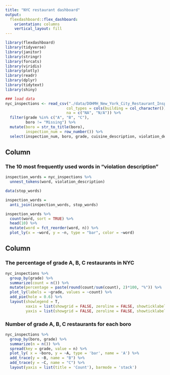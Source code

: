 ```yaml
---
title: "NYC restaurant dashboard"
output: 
  flexdashboard::flex_dashboard:
    orientation: columns
    vertical_layout: fill
---
```


```r
library(flexdashboard)
library(tidyverse)
library(janitor)
library(stringr)
library(forcats)
library(viridis)
library(plotly)
library(readr)
library(dplyr)
library(tidytext)
library(shiny)
```

```r
### load data
nyc_inspections <- read_csv("./data/DOHMH_New_York_City_Restaurant_Inspection_Results.csv.gz", 
                           col_types = cols(building = col_character()),
                           na = c("NA", "N/A")) %>% 
  filter(grade %in% c("A", "B", "C"),
         boro != "Missing") %>% 
  mutate(boro = str_to_title(boro),
         inspection_num = row_number()) %>%
  select(inspection_num, boro, grade, cuisine_description, violation_description)
```

Column {data-width=650}
-----------------------------------------------------------------------

### The 10 most frequently used words in "violation description"

```r
inspection_words = nyc_inspections %>% 
  unnest_tokens(word, violation_description)

data(stop_words)

inspection_words = 
  anti_join(inspection_words, stop_words)

inspection_words %>% 
  count(word, sort = TRUE) %>% 
  head(10) %>% 
  mutate(word = fct_reorder(word, n)) %>% 
  plot_ly(x = ~word, y = ~n, type = "bar", color = ~word)
```

Column {data-width=350}
-----------------------------------------------------------------------

### The percentage of grade A, B, C restaurants in NYC

```r
nyc_inspections %>%
  group_by(grade) %>%
  summarize(count = n()) %>%
  mutate(percentage = paste(round(count/sum(count), 2)*100, "%")) %>% 
  plot_ly(labels = ~grade, values = ~count) %>%
  add_pie(hole = 0.6) %>%
  layout(showlegend = T,
         xaxis = list(showgrid = FALSE, zeroline = FALSE, showticklabels = FALSE),
         yaxis = list(showgrid = FALSE, zeroline = FALSE, showticklabels = FALSE))
```

### Number of grade A, B, C restaurants for each boro

```r
nyc_inspections %>% 
  group_by(boro, grade) %>% 
  summarize(n = n()) %>% 
  spread(key = grade, value = n) %>% 
  plot_ly( x = ~boro, y = ~A, type = 'bar', name = 'A') %>% 
  add_trace(y = ~B, name = "B") %>%
  add_trace(y = ~C, name = "C") %>% 
  layout(yaxis = list(title = 'Count'), barmode = 'stack')
```

